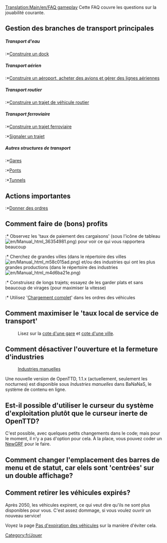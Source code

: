 [[Translation:Main/en/FAQ gameplay]]{{fr/MenuFAQ}}
Cette FAQ couvre les questions sur la jouabilité courante.

==Gestion des branches de transport principales==
=====Transport d'eau=====
:*[[Main/fr/Construction Maritime|Construire un dock]]

=====Transport aérien=====
:*[[Main/fr/Construction Aéroportuaire|Construire  un aéroport, acheter des avions et gérer des lignes aériennes]]

=====Transport routier=====
:*[[Main/fr/Construction Routière|Construire un trajet de véhicule routier]]

=====Transport ferroviaire=====
:*[[Main/fr/Construction Ferroviaire|Construire un trajet ferroviaire]]
:*[[Main/fr/Signaux|Signaler un trajet]]

=====Autres structures de transport=====
:*[[Main/fr/Gares|Gares]]
:*[[Main/fr/Ponts|Ponts]]
:*[[Main/fr/Tunnels|Tunnels]]

==Actions importantes==
:*[[Main/fr/Ordres|Donner des ordres]]

==Comment faire de (bons) profits==
:* Observez les 'taux de paiement des cargaisons' (sous l'icône de tableau [[File:en/Manual html 36354981.png]]) pour voir ce qui vous rapportera beaucoup
:* Cherchez de grandes villes (dans le répertoire des villes [[File:en/Manual html m58c015ad.png]]) et/ou des industries qui ont les plus grandes productions (dans le répertoire des industries [[File:en/Manual html m4d6ba21e.png]])
:* Construisez de longs trajets; essayez de les garder plats et sans beaucoup de virages (pour maximiser la vitesse)
:* Utilisez '[[Main/en/Ordres/Fr#Charger complètement|Chargement complet]]' dans les ordres des véhicules

==Comment maximiser le 'taux local de service de transport'==
:Lisez sur la [[Main/en/Mécanique du jeu/Fr#Cote d'une gare|cote d'une gare]] et [[Main/en/Mécanique du jeu/Fr#Cote des autorités locales|cote d'une ville]].

==Comment désactiver l'ouverture et la fermeture d'industries==
:[http://grfcrawler.tt-forums.net/details.php?do=details&id=244 Industries manuelles]

Une nouvelle version de OpenTTD, 1.1.x (actuellement, seulement les nocturnes) est disponible sous ''Industries manuelles'' dans BaNaNaS, le système de contenu en ligne.

==Est-il possible d'utiliser le curseur du système d'exploitation plutôt que le curseur inerte de OpenTTD?==
C'est possible, avec quelques petits changements dans le code; mais pour le moment, il n'y a pas d'option pour cela. À la place, vous pouvez coder un [[Main/fr/NewGRF|NewGRF]] pour le faire.

==Comment changer l'emplacement des barres de menu et de statut, car elels sont 'centrées' sur un double affichage?==

==Comment retirer les véhicules expirés?==
Après 2050, les véhicules expirent, ce qui veut dire qu'ils ne sont plus disponibles pour vous. C'est assez dommage, si vous voulez ouvrir un nouveau service!

Voyez la page [[Main/fr/Pas d'expiration des véhicules|Pas d'expiration des véhicules]] sur la manière d'éviter cela.

[[Category:fr/Jouer]]